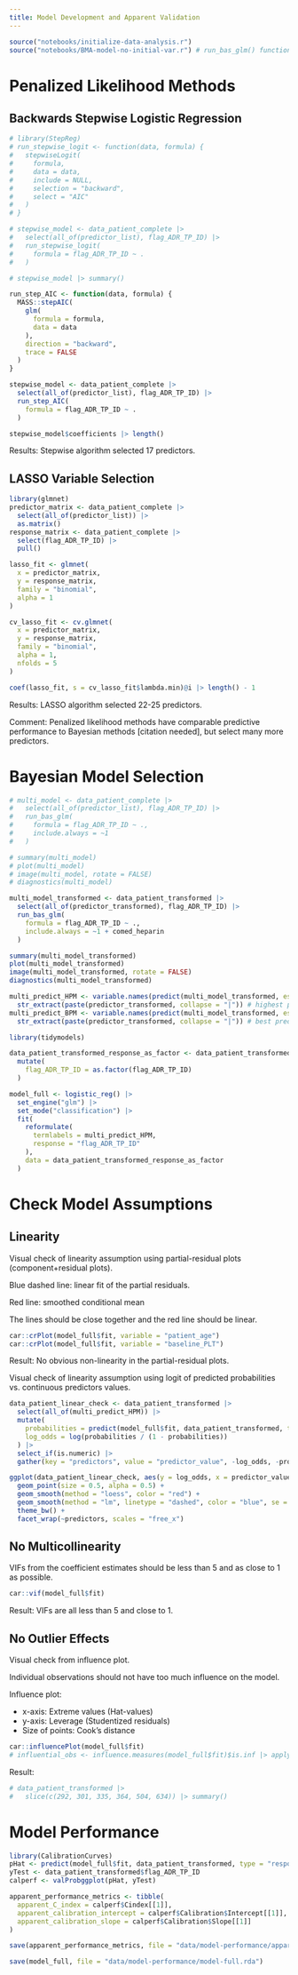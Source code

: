 ```yaml
---
title: Model Development and Apparent Validation
---
```


```r
source("notebooks/initialize-data-analysis.r")
source("notebooks/BMA-model-no-initial-var.r") # run_bas_glm() function
```

# Penalized Likelihood Methods
## Backwards Stepwise Logistic Regression
```r
# library(StepReg)
# run_stepwise_logit <- function(data, formula) {
#   stepwiseLogit(
#     formula,
#     data = data,
#     include = NULL,
#     selection = "backward",
#     select = "AIC"
#   )
# }

# stepwise_model <- data_patient_complete |>
#   select(all_of(predictor_list), flag_ADR_TP_ID) |>
#   run_stepwise_logit(
#     formula = flag_ADR_TP_ID ~ .
#   )

# stepwise_model |> summary()
```

```r
run_step_AIC <- function(data, formula) {
  MASS::stepAIC(
    glm(
      formula = formula,
      data = data
    ),
    direction = "backward",
    trace = FALSE
  )
}

stepwise_model <- data_patient_complete |>
  select(all_of(predictor_list), flag_ADR_TP_ID) |>
  run_step_AIC(
    formula = flag_ADR_TP_ID ~ .
  )

stepwise_model$coefficients |> length()
```

Results: Stepwise algorithm selected 17 predictors.

## LASSO Variable Selection

```r
library(glmnet)
predictor_matrix <- data_patient_complete |>
  select(all_of(predictor_list)) |>
  as.matrix()
response_matrix <- data_patient_complete |>
  select(flag_ADR_TP_ID) |>
  pull()

lasso_fit <- glmnet(
  x = predictor_matrix,
  y = response_matrix,
  family = "binomial",
  alpha = 1
)

cv_lasso_fit <- cv.glmnet(
  x = predictor_matrix,
  y = response_matrix,
  family = "binomial",
  alpha = 1,
  nfolds = 5
)

coef(lasso_fit, s = cv_lasso_fit$lambda.min)@i |> length() - 1
```

Results: LASSO algorithm selected 22-25 predictors.

Comment: Penalized likelihood methods have comparable predictive performance to Bayesian methods [citation needed], but select many more predictors.

# Bayesian Model Selection
```r
# multi_model <- data_patient_complete |>
#   select(all_of(predictor_list), flag_ADR_TP_ID) |>
#   run_bas_glm(
#     formula = flag_ADR_TP_ID ~ .,
#     include.always = ~1
#   )

# summary(multi_model)
# plot(multi_model)
# image(multi_model, rotate = FALSE)
# diagnostics(multi_model)

multi_model_transformed <- data_patient_transformed |>
  select(all_of(predictor_transformed), flag_ADR_TP_ID) |>
  run_bas_glm(
    formula = flag_ADR_TP_ID ~ .,
    include.always = ~1 + comed_heparin
  )

summary(multi_model_transformed)
plot(multi_model_transformed)
image(multi_model_transformed, rotate = FALSE)
diagnostics(multi_model_transformed)

multi_predict_HPM <- variable.names(predict(multi_model_transformed, estimator = "HPM"))[-1] |>
  str_extract(paste(predictor_transformed, collapse = "|")) # highest probability model
multi_predict_BPM <- variable.names(predict(multi_model_transformed, estimator = "BPM"))[-1] |>
  str_extract(paste(predictor_transformed, collapse = "|")) # best predictive model, this model is weird
```

```r
library(tidymodels)

data_patient_transformed_response_as_factor <- data_patient_transformed |>
  mutate(
    flag_ADR_TP_ID = as.factor(flag_ADR_TP_ID)
  )

model_full <- logistic_reg() |>
  set_engine("glm") |>
  set_mode("classification") |>
  fit(
    reformulate(
      termlabels = multi_predict_HPM,
      response = "flag_ADR_TP_ID"
    ),
    data = data_patient_transformed_response_as_factor
  )
```

# Check Model Assumptions

## Linearity

Visual check of linearity assumption using partial-residual plots (component+residual plots).

Blue dashed line: linear fit of the partial residuals.

Red line: smoothed conditional mean

The lines should be close together and the red line should be linear. 

```r
car::crPlot(model_full$fit, variable = "patient_age")
car::crPlot(model_full$fit, variable = "baseline_PLT")
```

Result: No obvious non-linearity in the partial-residual plots.

Visual check of linearity assumption using logit of predicted probabilities vs. continuous predictors values.
```r
data_patient_linear_check <- data_patient_transformed |>
  select(all_of(multi_predict_HPM)) |>
  mutate(
    probabilities = predict(model_full$fit, data_patient_transformed, type = "response"),
    log_odds = log(probabilities / (1 - probabilities))
  ) |>
  select_if(is.numeric) |>
  gather(key = "predictors", value = "predictor_value", -log_odds, -probabilities)

ggplot(data_patient_linear_check, aes(y = log_odds, x = predictor_value)) +
  geom_point(size = 0.5, alpha = 0.5) +
  geom_smooth(method = "loess", color = "red") +
  geom_smooth(method = "lm", linetype = "dashed", color = "blue", se = FALSE) +
  theme_bw() +
  facet_wrap(~predictors, scales = "free_x")
```

## No Multicollinearity

VIFs from the coefficient estimates should be less than 5 and as close to 1 as possible.

```r
car::vif(model_full$fit)
```

Result: VIFs are all less than 5 and close to 1.

## No Outlier Effects

Visual check from influence plot.

Individual observations should not have too much influence on the model.

Influence plot: 

- x-axis: Extreme values (Hat-values)
- y-axis: Leverage (Studentized residuals)
- Size of points: Cook's distance

```r
car::influencePlot(model_full$fit)
# influential_obs <- influence.measures(model_full$fit)$is.inf |> apply(1, any) |> which() |> unname()
```

Result: 

```r
# data_patient_transformed |>
#   slice(c(292, 301, 335, 364, 504, 634)) |> summary()
```

# Model Performance
```r
library(CalibrationCurves)
pHat <- predict(model_full$fit, data_patient_transformed, type = "response")
yTest <- data_patient_transformed$flag_ADR_TP_ID
calperf <- valProbggplot(pHat, yTest)

apparent_performance_metrics <- tibble(
  apparent_C_index = calperf$Cindex[[1]],
  apparent_calibration_intercept = calperf$Calibration$Intercept[[1]],
  apparent_calibration_slope = calperf$Calibration$Slope[[1]]
)

save(apparent_performance_metrics, file = "data/model-performance/apparent-performance-metrics.rda")
```

```r
save(model_full, file = "data/model-performance/model-full.rda")
```